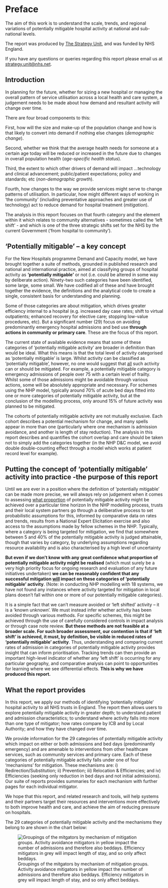 # Preface {.unnumbered}

The aim of this work is to understand the scale, trends, and regional variations of potentially mitigable hospital activity at national and sub-national levels.

The report was produced by [The Strategy Unit](https://www.strategyunitwm.nhs.uk/), and was funded by NHS England.

If you have any questions or queries regarding this report please email us at [strategy.unit\@nhs.net](mailto:strategy.unit@nhs.net?subject=NHP%20Community%20Mitigators%20Report).

## Introduction  

In planning for the future, whether for sizing a new hospital or managing the overall pattern of service utilisation across a local health and care system, a judgement needs to be made about how demand and resultant activity will change over time.   

There are four broad components to this: 

First, how will the size and make-up of the population change and how is that likely to convert into demand if nothing else changes (*demographic change*). 

Second, whether we think that the average health needs for someone at a certain age today will be reduced or increased in the future due to changes in overall population health (*age-specific health status*).

Third, the extent to which other drivers of demand will impact …technology and clinical advancement; public/patient expectations; policy and standards; etc (*non-demographic growth*). 

Fourth, how changes to the way we provide services might serve to change patterns of utilisation. In particular, how might different ways of working in 'the community' (including preventative approaches and greater use of technology) act to reduce demand for hospital treatment (*mitigation*).

The analysis in this report focuses on that fourth category and the element within it which relates to community alternatives - sometimes called the 'left shift' - and which is one of the three strategic shifts set for the NHS by the current Government ('from hospital to community').  

## 'Potentially mitigable' – a key concept  

For the New Hospitals programme Demand and Capacity model, we have brought together a suite of methods, grounded in published research and national and international practice, aimed at classifying groups of hospital activity as **'potentially mitigable'** or not (i.e. could be altered in some way by deliberate action). Ninety-two such categories have been identified, some large, some small. We have codified all of these and have brought together the evidence, the definitions and the analytical code to create a single, consistent basis for understanding and planning.  

Some of those categories are about mitigation, which drives greater efficiency internal to a hospital (e.g. increased day case rates; shift to virtual outpatients; enhanced recovery for elective care; stopping low-value procedures, etc). But a significant number (29) focus on avoiding predominantly emergency hospital admissions and bed use **through actions in community or primary care**. These are the focus of this report. 

The current state of available evidence means that some of these categories of 'potentially mitigable activity' are broader in definition than would be ideal. What this means is that the total level of activity categorised as 'potentially mitigable' is large. Whilst activity can be classified as 'potentially mitigable', however, no one would suggest that [all]{.underline} such activity can or should be mitigated. For example, a potentially mitigable category is emergency admissions of people over 75 with a certain level of frailty. Whilst some of those admissions might be avoidable through various actions, some will be absolutely appropriate and necessary. For schemes using the NHP model, typically around 70% of acute bed days fitted into one or more categories of potentially mitigable activity, but at the conclusion of the modelling process, only around 15% of future activity was planned to be mitigated.  

The cohorts of potentially mitigable activity are not mutually exclusive. Each cohort describes a potential mechanism for change, and many spells appear in more than one (particularly where one mechanism is admission avoidance, and another is length of stay reduction). The analysis in this report describes and quantifies the cohort overlap and care should be taken not to simply add the categories together (in the NHP D&C model, we avoid double double-counting effect through a model which works at patient record level for example). 

## Putting the concept of 'potentially mitigable' activity into practice -the purpose of this report 

Until we are ever in a position where the definition of 'potentially mitigable' can be made more precise, we will always rely on judgement when it comes to assessing [what proportion]{.underline} of potentially mitigable activity might be achieved over a particular time horizon In the NHP modelling process, trusts and their local system partners go through a deliberative process to set probabilistic assumptions for this, informed by comparative data on rates and trends, results from a National Expert Elicitation exercise and also access to the assumptions made by fellow schemes in the NHP. Typically, where a category is being targeted for mitigation, we find that somewhere between 5 and 40% of the potentially mitigable activity is judged attainable, though that varies by category, by underlying assumptions regarding resource availability and is also characterised by a high level of uncertainty  

**But even if we don't know with any great confidence what proportion of potentially mitigable activity might be realised** (which must surely be a very high priority focus for ongoing research and evaluation of any future initiatives undertaken) **we can be reasonably confident that any successful mitigation [will]{.underline} impact on these categories of 'potentially mitigable' activity**. (Note: in conducting NHP modelling with 18 systems, we have not found any instances where activity targeted for mitigation in local plans doesn't fall within one or more of our potentially mitigable categories). 

It is a simple fact that we can't measure avoided or 'left shifted' activity – it is a 'known unknown'. We must instead infer whether activity has been avoided through various methods. For specific schemes, this might be achieved through the use of carefully considered controls in impact analysis or through case note review. **But these methods are not feasible at a broader scale. For such broader assessment, our contention is that if 'left shift' is achieved, it must, by definition, be visible in reduced rates of 'potentially mitigable' activity**. Thus, understanding and comparing current rates of admission in categories of potentially mitigable activity provides insight that can inform prioritisation. Tracking trends can then provide an important high-level indicator of whether any 'left shift' is occurring for any particular geography, and comparative analysis can point to opportunities for learning where we see differential effects. **This is why we have produced this report.**

## What the report provides 

In this report, we apply our methods of identifying 'potentially mitigable' hospital activity to all NHS trusts in England. The report then allows users to explore potentially mitigable activity in greater depth; to understand patient and admission characteristics; to understand where activity falls into more than one type of mitigator; how rates compare by ICB and by Local Authority; and how they have changed over time. 

We provide information for the 29 categories of potentially mitigable activity which impact on either or both admissions and bed days (predominantly emergency) and are amenable to interventions from other healthcare services, such as community services and primary care. Each of these categories of potentially mitigable activity falls under one of four 'mechanisms' for mitigation. These mechanisms are: i) Redirection/Substitution; ii) Prevention; iii) Relocation & Efficiencies; and iv) Efficiencies (seeking only reduction in bed days and not initial admissions). Our suite of reports provides summaries for each mechanism with further pages for each individual mitigator. 

We hope that this report, and related research and tools, will help systems and their partners target their resources and interventions more effectively to both improve health and care, and achieve the aim of reducing pressure on hospitals. 

The 29 categories of potentially mitigable activity and the mechanisms they belong to are shown in the chart below: 

![Groupings of the mitgators by mechanism of mitigation groups. Activity avoidance mitigators in yellow impact the number of admissions and therefore also beddays. Efficiency mitigators in grey will impact length of stay, and so only affect beddays.](summary_flow_chart.png){#fig-summary_flow-chart}

 

 

 

 








